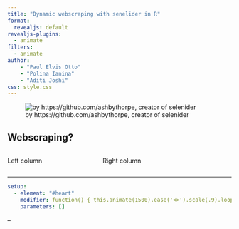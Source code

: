 ```yaml
---
title: "Dynamic webscraping with senelider in R"
format: 
  revealjs: default
revealjs-plugins:
  - animate
filters: 
  - animate
author: 
    - "Paul Elvis Otto"
    - "Polina Ianina"
    - "Aditi Joshi"
css: style.css
---
```



![by https://github.com/ashbythorpe, creator of selenider ](https://avatars.githubusercontent.com/u/61390103?v=4)


## Webscraping?

:::: {.columns}

::: {.column width="40%"}
Left column
:::

::: {.column width="60%"}
Right column
:::

::::

---


```yaml { .animate src="images/heart.svg"}
setup:
  - element: "#heart"
    modifier: function() { this.animate(1500).ease('<>').scale(.9).loop(true,true);}
    parameters: []
```
--